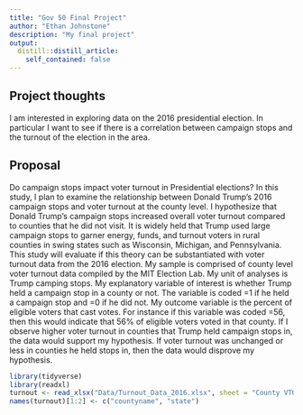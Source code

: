 ```yaml
---
title: "Gov 50 Final Project"
author: "Ethan Johnstone"
description: "My final project"
output:
  distill::distill_article:
    self_contained: false
---
```


## Project thoughts

I am interested in exploring data on the 2016 presidential election. In particular I want to see if there is a correlation between campaign stops and the turnout of the election in the area.


## Proposal

Do campaign stops impact voter turnout in Presidential elections? In this study, I plan to examine the relationship between Donald Trump's 2016 campaign stops and voter turnout at the county level. I hypothesize that Donald Trump's campaign stops increased overall voter turnout compared to counties that he did not visit. It is widely held that Trump used large campaign stops to garner energy, funds, and turnout voters in rural counties in swing states such as Wisconsin, Michigan, and Pennsylvania. This study will evaluate if this theory can be substantiated with voter turnout data from the 2016 election. My sample is comprised of county level voter turnout data compiled by the MIT Election Lab. My unit of analyses is Trump camping stops. My explanatory variable of interest is whether Trump held a campaign stop in a county or not. The variable is coded =1 if he held a campaign stop and =0 if he did not. My outcome variable is the percent of eligible voters that cast votes. For instance if this variable was coded =56, then this would indicate that 56% of eligible voters voted in that county. If I observe higher voter turnout in counties that Trump held campaign stops in, the data would support my hypothesis. If voter turnout was unchanged or less in counties he held stops in, then the data would disprove my hypothesis.




```r
library(tidyverse)
library(readxl)
turnout <- read_xlsx("Data/Turnout_Data_2016.xlsx", sheet = "County VTO")
names(turnout)[1:2] <- c("countyname", "state")
```

